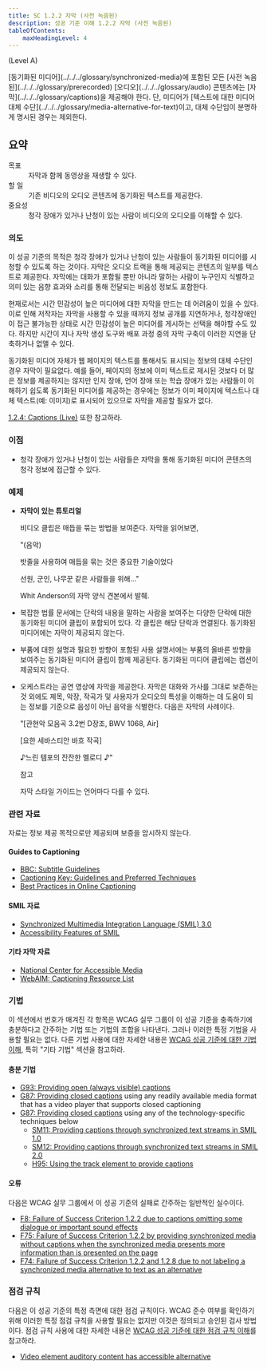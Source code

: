 ```yaml
---
title: SC 1.2.2 자막 (사전 녹음된)
description: 성공 기준 이해 1.2.2 자막 (사전 녹음된)
tableOfContents:
    maxHeadingLevel: 4
---
```




(Level A)

<Card title="성공 기준 (SC)">
[동기화된 미디어](../../../glossary/synchronized-media)에 포함된 모든 [사전 녹음된](../../../glossary/prerecorded) [오디오](../../../glossary/audio) 콘텐츠에는 [자막](../../../glossary/captions)을 제공해야 한다. 단, 미디어가 [텍스트에 대한 미디어 대체 수단](../../../glossary/media-alternative-for-text)이고, 대체 수단임이 분명하게 명시된 경우는 제외한다.
</Card>

## 요약

<dl>
<dt>목표</dt>
<dd>자막과 함께 동영상을 재생할 수 있다.</dd>
<dt>할 일</dt>
<dd>기존 비디오의 오디오 콘텐츠에 동기화된 텍스트를 제공한다.</dd>
<dt>중요성</dt>
<dd>청각 장애가 있거나 난청이 있는 사람이 비디오의 오디오를 이해할 수 있다.</dd>
</dl>

### 의도

이 성공 기준의 목적은 청각 장애가 있거나 난청이 있는 사람들이 동기화된 미디어를 시청할 수 있도록 하는 것이다. 자막은 오디오 트랙을 통해 제공되는 콘텐츠의 일부를 텍스트로 제공한다. 자막에는 대화가 포함될 뿐만 아니라 말하는 사람이 누구인지 식별하고 의미 있는 음향 효과와 소리를 통해 전달되는 비음성 정보도 포함한다.

현재로서는 시간 민감성이 높은 미디어에 대한 자막을 만드는 데 어려움이 있을 수 있다. 이로 인해 저작자는 자막을 사용할 수 있을 때까지 정보 공개를 지연하거나, 청각장애인이 접근 불가능한 상태로 시간 민감성이 높은 미디어를 게시하는 선택을 해야할 수도 있다. 하지만 시간이 지나 자막 생성 도구와 배포 과정 중의 자막 구축이 이러한 지연을 단축하거나 없앨 수 있다.

동기화된 미디어 자체가 웹 페이지의 텍스트를 통해서도 표시되는 정보의 대체 수단인 경우 자막이 필요없다. 예를 들어, 페이지의 정보에 이미 텍스트로 제시된 것보다 더 많은 정보를 제공하지는 않지만 인지 장애, 언어 장애 또는 학습 장애가 있는 사람들이 이해하기 쉽도록 동기화된 미디어를 제공하는 경우에는 정보가 이미 페이지에 텍스트나 대체 텍스트(예: 이미지)로 표시되어 있으므로 자막을 제공할 필요가 없다.

[1.2.4: Captions (Live)](../captions-live) 또한 참고하라.

### 이점

*   청각 장애가 있거나 난청이 있는 사람들은 자막을 통해 동기화된 미디어 콘텐츠의 청각 정보에 접근할 수 있다.

### 예제

*   **자막이 있는 튜토리얼**
    
    비디오 클립은 매듭을 묶는 방법을 보여준다. 자막을 읽어보면,
    
    "(음악)
    
    밧줄을 사용하여 매듭을 묶는 것은 중요한 기술이었다
    
    선원, 군인, 나무꾼 같은 사람들을 위해..."
    
    Whit Anderson의 자막 양식 견본에서 발췌.
    
*   복잡한 법률 문서에는 단락의 내용을 말하는 사람을 보여주는 다양한 단락에 대한 동기화된 미디어 클립이 포함되어 있다. 각 클립은 해당 단락과 연결된다. 동기화된 미디어에는 자막이 제공되지 않는다.
*   부품에 대한 설명과 필요한 방향이 포함된 사용 설명서에는 부품의 올바른 방향을 보여주는 동기화된 미디어 클립이 함께 제공된다. 동기화된 미디어 클립에는 캡션이 제공되지 않는다.
*   오케스트라는 공연 영상에 자막을 제공한다. 자막은 대화와 가사를 그대로 보존하는 것 외에도 제목, 악장, 작곡가 및 사용자가 오디오의 특성을 이해하는 데 도움이 되는 정보를 기준으로 음성이 아닌 음악을 식별한다. 다음은 자막의 사례이다.
    
    "\[관현악 모음곡 3.2번 D장조, BWV 1068, Air\]
    
    \[요한 세바스티안 바흐 작곡\]
    
    ♪느린 템포의 잔잔한 멜로디 ♪"
    
    참고
    
    자막 스타일 가이드는 언어마다 다를 수 있다.
    

### 관련 자료

자료는 정보 제공 목적으로만 제공되며 보증을 암시하지 않는다.

#### Guides to Captioning

*   [BBC: Subtitle Guidelines](https://www.bbc.co.uk/accessibility/forproducts/guides/subtitles/)
*   [Captioning Key: Guidelines and Preferred Techniques](https://dcmp.org/learn/captioningkey)
*   [Best Practices in Online Captioning](https://joeclark.org/access/captioning/bpoc/)

#### SMIL 자료

*   [Synchronized Multimedia Integration Language (SMIL) 3.0](https://www.w3.org/TR/SMIL/)
*   [Accessibility Features of SMIL](https://www.w3.org/TR/SMIL-access/)

#### 기타 자막 자료

*   [National Center for Accessible Media](https://www.wgbh.org/foundation/what-we-do/ncam)
*   [WebAIM: Captioning Resource List](https://webaim.org/techniques/captions/)

### 기법

이 섹션에서 번호가 매겨진 각 항목은 WCAG 실무 그룹이 이 성공 기준을 충족하기에 충분하다고 간주하는 기법 또는 기법의 조합을 나타낸다. 그러나 이러한 특정 기법을 사용할 필요는 없다. 다른 기법 사용에 대한 자세한 내용은 [WCAG 성공 기준에 대한 기법 이해](understanding-techniques), 특히 "기타 기법" 섹션을 참고하라.

#### 충분 기법

*   [G93: Providing open (always visible) captions](https://www.w3.org/WAI/WCAG22/Techniques/general/G93)
*   [G87: Providing closed captions](https://www.w3.org/WAI/WCAG22/Techniques/general/G87) using any readily available media format that has a video player that supports closed captioning
*   [G87: Providing closed captions](https://www.w3.org/WAI/WCAG22/Techniques/general/G87) using any of the technology-specific techniques below
    *   [SM11: Providing captions through synchronized text streams in SMIL 1.0](https://www.w3.org/WAI/WCAG22/Techniques/smil/SM11)
    *   [SM12: Providing captions through synchronized text streams in SMIL 2.0](https://www.w3.org/WAI/WCAG22/Techniques/smil/SM12)
    *   [H95: Using the track element to provide captions](https://www.w3.org/WAI/WCAG22/Techniques/html/H95)

#### 오류

다음은 WCAG 실무 그룹에서 이 성공 기준의 실패로 간주하는 일반적인 실수이다.

*   [F8: Failure of Success Criterion 1.2.2 due to captions omitting some dialogue or important sound effects](https://www.w3.org/WAI/WCAG22/Techniques/failures/F8)
*   [F75: Failure of Success Criterion 1.2.2 by providing synchronized media without captions when the synchronized media presents more information than is presented on the page](https://www.w3.org/WAI/WCAG22/Techniques/failures/F75)
*   [F74: Failure of Success Criterion 1.2.2 and 1.2.8 due to not labeling a synchronized media alternative to text as an alternative](https://www.w3.org/WAI/WCAG22/Techniques/failures/F74)

### 점검 규칙

다음은 이 성공 기준의 특정 측면에 대한 점검 규칙이다. WCAG 준수 여부를 확인하기 위해 이러한 특정 점검 규칙을 사용할 필요는 없지만 이것은 정의되고 승인된 검사 방법이다. 점검 규칙 사용에 대한 자세한 내용은 [WCAG 성공 기준에 대한 점검 규칙 이해](../understanding-act-rules)를 참고하라.

*   [Video element auditory content has accessible alternative](https://www.w3.org/WAI/standards-guidelines/act/rules/eac66b/proposed/)

